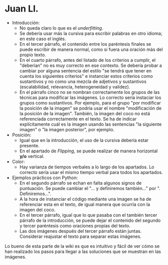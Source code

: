 # Juan Ll.

- Introducción: 
  - No queda claro lo que es el *underfitting*. 
  - Se debería usar más la cursiva para escribir palabras en otro idioma; en este caso el inglés. 
  - En el tercer párrafo, el contenido entre los paréntesis finales se puede escribir de manera normal, como si fuera una oración más del propio texto. 
  - En el cuarto párrafo, antes del listado de los criterios a cumplir, el "deberían" no es muy correcto en ese contexto. Se debería probar a cambiar por alguna sentencia del estilo "se tendrá que tener en cuenta los siguientes criterios" e instanciar estos criterios como sustantivos y no como una mezcla de adjetivos y sustantivos (escalabilidad, relevancia, heterogeneidad y validez). 
  - En el párrafo cinco no se nombran correctamente los grupos de las técnicas para modificar las imágenes. Lo correcto sería instaciar los grupos como sustantivos. Por ejemplo, para el grupo "por modificar la posición de la imagen" se podría usar el nombre "modificación de la posición de la imagen". También, la imagen del coco no está referenciada correctamente en el texto. Se ha de indicar explícitamente cuál es la imagen usando las sentencias "la siguiente imagen" o "la imagen posterior", por ejemplo.
- Posición:
  - Igual que en la introducción, el uso de la cursiva debería estar presente.
  - En el apartado de *Flipping*, se puede realizar de manera horizontal **y/o** vertical.
- Color: 
  - Hay varianza de tiempos verbales a lo largo de los apartados. Lo correcto sería usar el mismo tiempo verbal para todos los apartados.
- Ejemplos prácticos con Python:
  - En el segundo párrafo se echan en falta algunos signos de puntuación. Se puede cambiar el "... y definiremos también..." por ". Definiremos...".
  - A la hora de instanciar el código mediante una imagen se ha de referenciar esta en el texto, de igual manera que ocurría con la imagen del coco.
  - En el tercer párrafo, igual que lo que pasaba con el también tercer párrafo de la introducción, se puede dejar el contenido del segundo y tercer paréntesis como oraciones propias del texto.
  - Las dos imágenes después del tercer párrafo están juntas. Considerar reajustar el texto para separar estas imágenes.

 Lo bueno de esta parte de la wiki es que es intuitivo y fácil de ver cómo se han realizado los pasos para llegar a las soluciones que se muestran en las imágenes.
